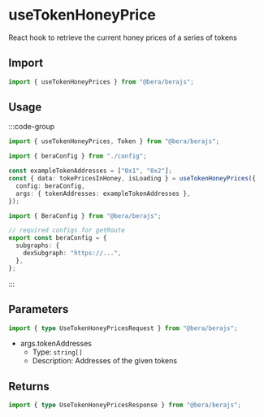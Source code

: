 # useTokenHoneyPrice

React hook to retrieve the current honey prices of a series of tokens

## Import

```ts
import { useTokenHoneyPrices } from "@bera/berajs";
```

## Usage

:::code-group

```ts twoslash [example.ts]
import { useTokenHoneyPrices, Token } from "@bera/berajs";

import { beraConfig } from "./config";

const exampleTokenAddresses = ["0x1", "0x2"];
const { data: tokePricesInHoney, isLoading } = useTokenHoneyPrices({
  config: beraConfig,
  args: { tokenAddresses: exampleTokenAddresses },
});
```

```ts twoslash [config.ts] filename="config.ts"
import { BeraConfig } from "@bera/berajs";

// required configs for getRoute
export const beraConfig = {
  subgraphs: {
    dexSubgraph: "https://...",
  },
};
```

:::

## Parameters

```ts
import { type UseTokenHoneyPricesRequest } from "@bera/berajs";
```

- args.tokenAddresses
  - Type: `string[]`
  - Description: Addresses of the given tokens

## Returns

```ts
import { type UseTokenHoneyPricesResponse } from "@bera/berajs";
```
